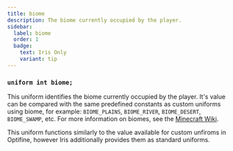 ```yaml
---
title: biome
description: The biome currently occupied by the player.
sidebar:
  label: biome
  order: 1
  badge:
    text: Iris Only
    variant: tip
---
```


### `uniform int biome;`

This uniform identifies the biome currently occupied by the player. It's value can be compared with the same predefined constants as custom uniforms using biome, for example: `BIOME_PLAINS`, `BIOME_RIVER`, `BIOME_DESERT`, `BIOME_SWAMP`, etc. For more information on biomes, see the [Minecraft Wiki](https://minecraft.wiki/w/Biome).

This uniform functions similarly to the value available for custom unfiroms in Optifine, however Iris additionally provides them as standard uniforms.